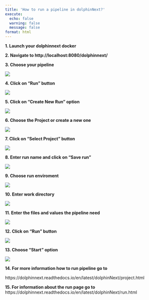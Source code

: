 ```yaml
---
title: 'How to run a pipeline in dolphinNext?'
execute:
  echo: false
  warning: false
  message: false
format: html
---
```


**1. Launch your dolphinnext docker**

**2. Navigate to http://localhost:8080/dolphinnext/**

**3. Choose your pipeline**

![](https://ajeuwbhvhr.cloudimg.io/colony-recorder.s3.amazonaws.com/files/2023-08-13/f516d58e-48ba-4fb9-a27d-f0ed0011cca0/user_cropped_screenshot.jpeg?tl_px=0,0&br_px=1075,532&force_format=png&width=560.0&wat_scale=50&wat=1&wat_opacity=0.7&wat_gravity=northwest&wat_url=https://colony-recorder.s3.us-west-1.amazonaws.com/images/watermarks/FB923C_standard.png&wat_pad=29,134)

**4. Click on "Run" button**

![](https://ajeuwbhvhr.cloudimg.io/colony-recorder.s3.amazonaws.com/files/2023-08-10/1f77a406-0d31-4d3c-ad57-0e6aed555a95/ascreenshot.jpeg?tl_px=844,0&br_px=1920,600&force_format=png&width=560.0&wat_scale=50&wat=1&wat_opacity=0.7&wat_gravity=northwest&wat_url=https://colony-recorder.s3.us-west-1.amazonaws.com/images/watermarks/FB923C_standard.png&wat_pad=491,67)

**5. Click on "Create New Run" option**

![](https://ajeuwbhvhr.cloudimg.io/colony-recorder.s3.amazonaws.com/files/2023-08-10/8b412f39-47a3-4595-b75b-86ad62be2ebf/ascreenshot.jpeg?tl_px=844,0&br_px=1920,600&force_format=png&width=560.0&wat_scale=50&wat=1&wat_opacity=0.7&wat_gravity=northwest&wat_url=https://colony-recorder.s3.us-west-1.amazonaws.com/images/watermarks/FB923C_standard.png&wat_pad=444,87)

**6. Choose the Project or create a new one**

![](https://ajeuwbhvhr.cloudimg.io/colony-recorder.s3.amazonaws.com/files/2023-08-10/c4fe9a21-36f9-4c0c-84ac-2a25e50670da/user_cropped_screenshot.jpeg?tl_px=100,0&br_px=1820,902&force_format=png&width=560.0)

**7. Click on "Select Project" button**

![](https://ajeuwbhvhr.cloudimg.io/colony-recorder.s3.amazonaws.com/files/2023-08-10/320c2c1a-879f-4729-a600-116f423e3931/ascreenshot.jpeg?tl_px=844,301&br_px=1920,902&force_format=png&width=560.0&wat_scale=50&wat=1&wat_opacity=0.7&wat_gravity=northwest&wat_url=https://colony-recorder.s3.us-west-1.amazonaws.com/images/watermarks/FB923C_standard.png&wat_pad=276,161)

**8. Enter run name and click on "Save run"**

![](https://ajeuwbhvhr.cloudimg.io/colony-recorder.s3.amazonaws.com/files/2023-08-10/5d00fffd-63d0-482a-8ca4-634868c3e110/user_cropped_screenshot.jpeg?tl_px=692,0&br_px=1767,600&force_format=png&width=560.0&wat_scale=50&wat=1&wat_opacity=0.7&wat_gravity=northwest&wat_url=https://colony-recorder.s3.us-west-1.amazonaws.com/images/watermarks/FB923C_standard.png&wat_pad=262,111)

**9. Choose run enviroment**

![](https://ajeuwbhvhr.cloudimg.io/colony-recorder.s3.amazonaws.com/files/2023-08-10/c66fdace-d335-43f1-81b3-1a1d92764cc0/ascreenshot.jpeg?tl_px=154,276&br_px=1229,877&force_format=png&width=560.0&wat_scale=50&wat=1&wat_opacity=0.7&wat_gravity=northwest&wat_url=https://colony-recorder.s3.us-west-1.amazonaws.com/images/watermarks/FB923C_standard.png&wat_pad=262,138)

**10. Enter work directory**

![](https://ajeuwbhvhr.cloudimg.io/colony-recorder.s3.amazonaws.com/files/2023-08-10/2c9085db-0f52-4f5b-89a7-88a96847f72c/ascreenshot.jpeg?tl_px=163,301&br_px=1238,902&force_format=png&width=560.0&wat_scale=50&wat=1&wat_opacity=0.7&wat_gravity=northwest&wat_url=https://colony-recorder.s3.us-west-1.amazonaws.com/images/watermarks/FB923C_standard.png&wat_pad=262,165)

**11. Enter the files and values the pipeline need**

![](https://ajeuwbhvhr.cloudimg.io/colony-recorder.s3.amazonaws.com/files/2023-08-10/3d4eb93c-4ff2-4d2d-b9f6-438a973209d6/ascreenshot.jpeg?tl_px=287,240&br_px=1362,841&force_format=png&width=560.0&wat_scale=50&wat=1&wat_opacity=0.7&wat_gravity=northwest&wat_url=https://colony-recorder.s3.us-west-1.amazonaws.com/images/watermarks/FB923C_standard.png&wat_pad=262,138)

**12. Click on "Run" button**

![](https://ajeuwbhvhr.cloudimg.io/colony-recorder.s3.amazonaws.com/files/2023-08-10/88edbfb1-c5f8-42cd-b510-461771ebc9a5/ascreenshot.jpeg?tl_px=844,0&br_px=1920,600&force_format=png&width=560.0&wat_scale=50&wat=1&wat_opacity=0.7&wat_gravity=northwest&wat_url=https://colony-recorder.s3.us-west-1.amazonaws.com/images/watermarks/FB923C_standard.png&wat_pad=459,66)

**13. Choose "Start" option**

![](https://ajeuwbhvhr.cloudimg.io/colony-recorder.s3.amazonaws.com/files/2023-08-10/3f1fc929-63d8-4335-91ad-eda36250b115/ascreenshot.jpeg?tl_px=844,0&br_px=1920,600&force_format=png&width=560.0&wat_scale=50&wat=1&wat_opacity=0.7&wat_gravity=northwest&wat_url=https://colony-recorder.s3.us-west-1.amazonaws.com/images/watermarks/FB923C_standard.png&wat_pad=409,92)

**14. For more information how to run pipeline go to **

https://dolphinnext.readthedocs.io/en/latest/dolphinNext/project.html

**15. For information about the run page go to **
https://dolphinnext.readthedocs.io/en/latest/dolphinNext/run.html
